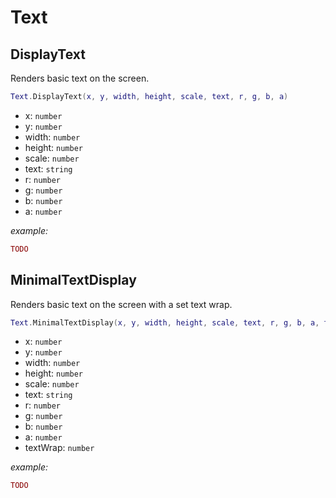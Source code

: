 # Text

## DisplayText
Renders basic text on the screen.

```lua
Text.DisplayText(x, y, width, height, scale, text, r, g, b, a)
```

- x: `number`
- y: `number`
- width: `number`
- height: `number`
- scale: `number`
- text: `string`
- r: `number`
- g: `number`
- b: `number`
- a: `number`

*example:*

```lua
TODO
```

## MinimalTextDisplay
Renders basic text on the screen with a set text wrap.

```lua
Text.MinimalTextDisplay(x, y, width, height, scale, text, r, g, b, a, textWrap)
```

- x: `number`
- y: `number`
- width: `number`
- height: `number`
- scale: `number`
- text: `string`
- r: `number`
- g: `number`
- b: `number`
- a: `number`
- textWrap: `number`

*example:*

```lua
TODO
```